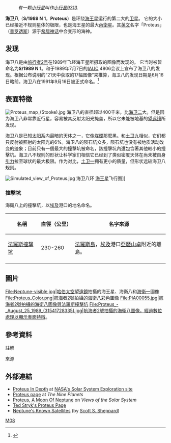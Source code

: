:''有一颗[[小行星|小行星]]叫作[[小行星9313|小行星9313]].''
{{Infobox planet
| name = 普罗透斯
| image = Proteus (Voyager 2).jpg
| caption =[[航海家2號|航海家2號]]於1989年拍攝的海卫八
| discoverer = [[航海家2號|航海家2號]] <br /> {{link-ja|斯蒂芬·辛諾特|Stephen P. Synnott}}
| discovered = 1989年6月16日
| mpc_name = 海卫八
| alt_names = S/1989 N 1
| pronounced = {{IPAc-en|ˈ|p|r|oʊ|t|iː<!--[sic] - long /iː/ with -ευς-->|ə|s}}
| adjectives = 普罗透斯 ({{IPAc-en|ˈ|p|r|oʊ|t|iː|ə|n}} or {{IPAc-en|p|r|oʊ|ˈ|t|iː|ə|n}})<ref>{{OED|Protean}}</ref>
| named_after = [[普罗透斯|Πρωτεύς]] ''Prōteys''
| orbit_ref = <ref name="Jacobson2004" />
| epoch = 18 August 1989
| semimajor = {{val|117647|1|u=km}} (4.75 R<sub>N</sub>)
| eccentricity = {{val|0.00053|0.00009}}
| periapsis = {{val|117584|10|u=km}}
| apoapsis = {{val|117709|10|u=km}}
| period = {{val|1.12231477|0.00000002|ul=d}}
| avg_speed = {{val|7.623|u=km/s}}
| inclination = {{val|0.524|u=°}} 相對海王星赤道) <br> {{val|0.026|0.007|u=°}} (到[[拉普拉斯变换|拉普拉斯变换]])
| satellite_of = [[海王星|海王星]]
| dimensions = 424 × 390 × 396 km<ref name="Stooke1994" />{{refn | name="earlier papers" | group = lower-alpha | In the earlier papers slightly different dimensions were reported. Thomas and Veverka in 1991 reported 440×416×404 km.<ref name="Stooke1994" /><ref name="Williams2008-nssdc" /> Croft in 1992 reported 430×424×410 km.<ref name="Croft1992" /> The difference is caused by the use of different sets of images and by the fact that the shape of Proteus is not described well by a triaxial ellipsoid.<ref name="Stooke1994" /> }}
| mean_radius = {{val|210|7|u=km}}<ref name="jplssd" />
| volume = {{val|3.4|0.4|e=7|u=km<sup>3</sup>}}<ref name="Stooke1994" />
| surface_area = 554,200 km<sup>2</sup><ref name="NASA BTN">{{cite web|url=https://solarsystem.nasa.gov/moons/neptune-moons/proteus/by-the-numbers/ |title=Proteus By The Numbers|website=solarsystem.nasa.gov/|access-date=September 4, 2020}}</ref>
| mass = {{val|4.4|e=19|u=kg}} ({{val|7.3672|e=-6|u=Earths}}){{refn | name="mass calc" | group = lower-alpha | The mass was calculated by multiplying the volume from Stooke (1994)<ref name="Stooke1994" /> by the assumed density of 1,300 kg/m<sup>3</sup>. If one uses slightly larger dimensions from the earlier papers the mass will increase to 5{{e|19}} kg.<ref name="jplssd" /> }}
| density = ≈ 1.3 g/cm<sup>3</sup> (estimate)<ref name="jplssd" />
| surface_grav ={{Gr|0.044|210|2}} [[加速度|m/s<sup>2</sup>]]<ref group="lower-alpha">Surface gravity derived from the mass ''m'', the [[gravitational_constant|gravitational constant]] ''G'' and the radius ''r'': ''Gm/r''<sup>2</sup>.</ref>
| escape_velocity = {{V2|0.044|210|2}} km/s<ref group="lower-alpha">Escape velocity derived from the mass ''m'', the [[gravitational_constant|gravitational constant]] ''G'' and the radius ''r'':2Gm/r</ref>
| rotation = [[潮汐鎖定|潮汐鎖定]]<ref name="Stooke1994" />
| axial_tilt = zero<ref name="Stooke1994" />
| albedo = 0.096<ref name="jplssd" /><ref name="Karkoschka2003" />
| magnitude = 19.7<ref name="jplssd" />
| single_temperature =平均 ≈ 51 [[克耳文|K]] （估計）
| note = no
}}
'''海卫八'''（'''S/1989 N 1'''，'''Proteus'''）是环绕[[海王星|海王星]]运行的第二大的[[卫星|卫星]]。 它的大小已经接近不规则星体的极限，也是海王星的最大[[內衛星|內衛星]]。其[[英文|英文]]名字「Proteus」（[[普罗透斯|普罗透斯]]）源于[[希腊神话|希腊神话]]中会变形的海神。

== 发现 ==
海卫八是由[[旅行者2号|旅行者2号]]在1989年飞经海王星所摄取的图像而发现的。 它当时被暂命名为'''S/1989 N 1'''。和于1989年7月7日的[[IAUC|IAUC]] 4806会议上宣布了海卫八的发现。根据公布说明的“21天中获取的17幅图像”来推算，海卫八的发现日期是6月16日略前。海卫八在1991年9月16日被正式命名。<ref>{{cite web
|title = IAU Circular No. 5347
|date = September 16, 1991
|url = http://www.cfa.harvard.edu/iauc/05300/05347.html
|accessdate = 2007-04-10
|archive-date = 2019-09-11
|archive-url = https://web.archive.org/web/20190911231237/https://minorplanetcenter.net//iau/iauc/05300/05347.html
|dead-url = no
}}</ref>

== 表面特徵 ==
[[File:Proteus_map_(Stooke).jpg|thumb]]
海卫八的直径超过400千米，比[[海卫二|海卫二]]大。但是因为海卫八非常靠近行星，容易被其反射太阳光掩盖，所以它未能被地基的[[望远镜|望远镜]]所发现。

海卫八是已知[[太阳系|太阳系]]内最暗的天体之一，它像[[煤煙|煤煙]]那麼黑。和[[土卫九|土卫九]]相似，它们都只反射被照射的太阳光的6%。海卫八的陨石坑众多，陨石坑也没有被地质活动改变的迹象；目前只有一個最大的撞擊坑被命名，該撞擊坑內還包含著其他較小的撞擊坑。海卫八不规则的形状让科学家们相信它已经到了类似密度天体在尚未被自身[[引力|引力]]拉至球状的最大极限。作为对比，[[土卫一|土卫一]]拥有更小的质量，但形状远较海卫八规则。

[[File:Simulated_view_of_Proteus.jpg|thumb]] 海卫八环 [[海王星|海王星]]飞行图]]

=== 撞擊坑 ===
海衛八上的撞擊坑，以[[埃及|埃及]]港口的地名命名。
{| class="wikitable plainrowheaders sortable"
! 名稱 	!! 直徑（公里） !! 名字來源
|-
| [[法羅斯撞擊坑|法羅斯撞擊坑]]||230-260||[[法羅斯島|法羅斯島]]，[[埃及|埃及]]港口[[亞歷山卓|亞歷山卓]]附近的離島。
|-
|}

==圖片 ==
<gallery mode="packed" heights="150">
File:Neptune-visible.jpg|[[哈伯太空望遠鏡|哈伯太空望遠鏡]]拍攝的海王星、海衛八和[[海卫一|海衛一]]圖像
File:Proteus_Color.png|航海者2號拍攝的海衛八彩色圖像
File:PIA00055.jpg|航海者2號拍攝的海衛八圖像與[[法羅斯撞擊坑|法羅斯撞擊坑]]
File:Proteus_-_August_25_1989_(31541728335).jpg|航海者2號拍攝的海衛八圖像，經過數位處理以顯示表面特徵。
</gallery>

==參考資料 ==
;註解
{{reflist
| group = lower-alpha
| refs =
}}
;來源

{{reflist
| colwidth = 30em
| refs =
<ref name="Jacobson2004">
{{cite journal| doi = 10.1086/423037| last1 = Jacobson | first1 = R. A.| last2 = Owen | first2 = W. M., Jr.| year = 2004| pages = 1412–1417| title = The orbits of the inner Neptunian satellites from Voyager, Earthbased, and Hubble Space Telescope observations| journal = Astronomical Journal| volume = 128| issue = 3| bibcode = 2004AJ....128.1412J| doi-access = free}}
</ref>

<ref name="Stooke1994">
{{cite journal| doi = 10.1007/BF00572198| last = Stooke| first = Philip J.| year = 1994| title = The surfaces of Larissa and Proteus| journal = Earth, Moon, and Planets| volume = 65| issue = 1| pages = 31–54| bibcode = 1994EM&P...65...31S| s2cid = 121825800}}
</ref>

<ref name="Williams2008-nssdc">
{{cite web
| last = Williams
| first = Dr. David R.
| date = 2008-01-22
| title = Neptunian Satellite Fact Sheet
| publisher = [[NASA|NASA]] (National Space Science Data Center)
| url = http://nssdc.gsfc.nasa.gov/planetary/factsheet/neptuniansatfact.html
| access-date = 2008-12-12
}}
</ref>

<ref name="Croft1992">
{{Cite journal | year = 1992 | bibcode = 1992Icar...99..402C | pages = 402–408 | volume = 99 | first1 = S. | doi = 10.1016/0019-1035(92)90156-2 | title = Proteus: Geology, shape, and catastrophic destruction | last1 = Croft | journal = Icarus | issue = 2}}
</ref>

<ref name="jplssd">
{{cite web
| title = Planetary Satellite Physical Parameters
| date = 2010-10-18
| publisher = [[JPL|JPL]] (Solar System Dynamics)
| url = http://ssd.jpl.nasa.gov/?sat_phys_par
| access-date = 2011-10-11
}}
</ref>
<ref name="Karkoschka2003">
{{cite journal| doi = 10.1016/S0019-1035(03)00002-2| last = Karkoschka| first = Erich| year = 2003| title = Sizes, shapes, and albedos of the inner satellites of Neptune| journal = Icarus| volume = 162| issue = 2| pages = 400–407| bibcode = 2003Icar..162..400K}}
</ref>
}}
== 外部連結 ==
{{Commons category|Proteus (moon)}}
* [https://web.archive.org/web/20200217213118/https://solarsystem.nasa.gov/moons/neptune-moons/proteus/in-depth/ Proteus In Depth] at [http://solarsystem.nasa.gov NASA's Solar System Exploration site]
* [http://www.nineplanets.org/proteus.html Proteus page] at ''The Nine Planets''
* [http://www.solarviews.com/eng/proteus.htm Proteus, A Moon Of Neptune] on ''Views of the Solar System''
* [https://web.archive.org/web/20071004222910/http://www.strykfoto.org/proteus.htm Ted Stryk's Proteus Page]
* [https://web.archive.org/web/20110628211148/http://www.dtm.ciw.edu/users/sheppard/satellites/nepsatdata.html Neptune's Known Satellites] (by [[Scott_S._Sheppard|Scott S. Sheppard]])
{{海王星卫星}}{{太陽系的衛星}}{{海王星}}


[[Category:海王星的卫星|M08]]